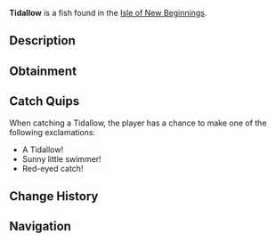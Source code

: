{{FishInfobox
|image          = Tidallow.png
|rarity         = Common
|sea            = Second Sea
|location       = [[Isle of New Beginnings]]
|sublocation    = 
|sources        = Fishing Rod
|radar_location = 
|prog_speed     = +14
|xp             = 20
|weather        = Clear
|time           = Day
|season         = Summer
|bait           = Worm
|base_weight    = 15
|base_value     = 41
|weight_range   = 9
|base_chance    = 115
|base_resil     = 82
}}
'''Tidallow''' is a {{Rarity|Common}} fish found in the [[Isle of New Beginnings]].

== Description ==
{{Description|A tiny, bright yellow fish with striking red eyes, darting through shallow waters.|Bestiary Entry}}

== Obtainment ==
{{Description|It gleams under the sun’s gentle rays.|Bestiary Hint}}
{{Fish Availability|
Isle of New Beginnings
|top_rods      = 
Free Spirit Rod\404524.51\0;
Azure Of Lagoon\362571.19\31073.35;
Resourceful Rod\355303.02\37443.73;
Blazebringer Rod\349340.4\28963.58;
Firefly Rod\348004.36\38225.27;
Plastic Rod\296815.25\24367.88;
Magma Rod\298286.33\22348.15;
Nocturnal Rod\175600.33\163162.08;
Brick Built Rod\307146.3\31670.5;
Lucky Rod\280959.07\28711.87;
Verdant Shear Rod\344912.45\30661.78;
Trident Rod\344814.75\29375.73;
Steady Rod\313735.33\21770.19;
No-Life Rod\298025.64\24785.4;
Seraphic Rod\287475.62\24490.85;
Ethereal Prism Rod\283255.39\24137.5;
Depthseeker Rod\277718.83\24436.01;
Challenger's Rod\276528.89\22853.41;
Rod Of The Forgotten Fang\276413.45\23250.58;
Avalanche Rod\276199.46\24365.14;
Rod Of The Exalted One\274037.23\23718.69;
Volcanic Rod\273271.1\23175.42;
Zeus Rod\272375.72\23099.49;
Rod Of The Depths\271396.62\22067.06
|recommended   = Free Spirit Rod
}}

== Catch Quips ==
When catching a Tidallow, the player has a chance to make one of the following exclamations:
* A Tidallow!
* Sunny little swimmer!
* Red-eyed catch!

== Change History ==
{{Change History|{{subst:Current Version}}}}

== Navigation ==
{{Fish Navbox|Isle of New Beginnings}}